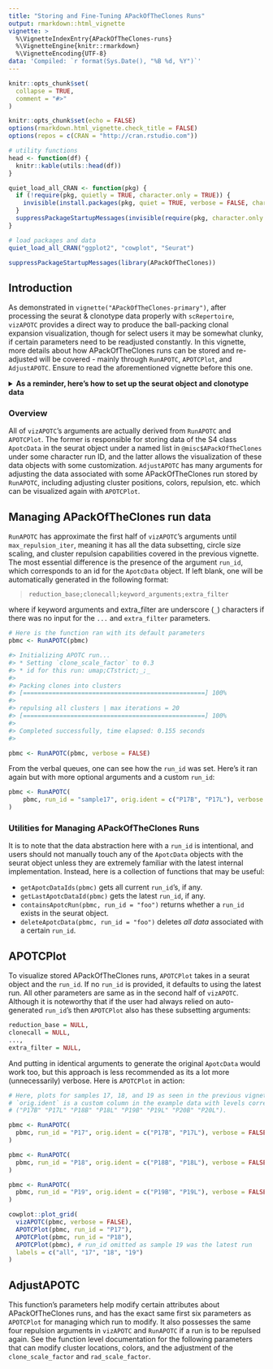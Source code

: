 ```yaml
---
title: "Storing and Fine-Tuning APackOfTheClones Runs"
output: rmarkdown::html_vignette
vignette: >
  %\VignetteIndexEntry{APackOfTheClones-runs}
  %\VignetteEngine{knitr::rmarkdown}
  %\VignetteEncoding{UTF-8}
data: 'Compiled: `r format(Sys.Date(), "%B %d, %Y")`'
---
```


```r
knitr::opts_chunk$set(
  collapse = TRUE,
  comment = "#>"
)

knitr::opts_chunk$set(echo = FALSE)
options(rmarkdown.html_vignette.check_title = FALSE)
options(repos = c(CRAN = "http://cran.rstudio.com"))

# utility functions
head <- function(df) {
  knitr::kable(utils::head(df))
}

quiet_load_all_CRAN <- function(pkg) {
  if (!require(pkg, quietly = TRUE, character.only = TRUE)) {
    invisible(install.packages(pkg, quiet = TRUE, verbose = FALSE, character.only = TRUE))
  }
  suppressPackageStartupMessages(invisible(require(pkg, character.only = TRUE)))
}

# load packages and data
quiet_load_all_CRAN("ggplot2", "cowplot", "Seurat")
```

```r
suppressPackageStartupMessages(library(APackOfTheClones))
```

## Introduction

As demonstrated in `vignette("APackOfTheClones-primary")`, after processing the seurat & clonotype data properly with `scRepertoire`, `vizAPOTC` provides a direct way to produce the ball-packing clonal expansion visualization, though for select users it may be somewhat clunky, if certain parameters need to be readjusted constantly. In this vignette, more details about how APackOfTheClones runs can be stored and re-adjusted will be covered - mainly through `RunAPOTC`, `APOTCPlot`, and `AdjustAPOTC`. Ensure to read the aforementioned vignette before this one.

<details>

  <summary>
  **As a reminder, here's how to set up the seurat object and clonotype data**
  </summary>

```r
library(scRepertoire)

pbmc <- scRepertoire::combineExpression(
  scRepertoire::combineTCR(
    get(data("contig_list", package = "scRepertoire")),
    samples = c("P17B", "P17L", "P18B", "P18L", "P19B", "P19L", "P20B", "P20L"),
    removeNA = FALSE,
    removeMulti = FALSE,
    filterMulti = FALSE
  ),
  pbmc,
  cloneCall = "gene",
  proportion = TRUE
)

print(pbmc)
```

```r
# TODO use a nicer looking dataset
pbmc <- get(data("combined_pbmc"))
print(pbmc)
```

</details>

### Overview

All of `vizAPOTC`'s arguments are actually derived from `RunAPOTC` and `APOTCPlot`. The former is responsible for storing data of the S4 class `ApotcData` in the seurat object under a named list in `@misc$APackOfTheClones` under some character run ID, and the latter allows the visualization of these data objects with some customization. `AdjustAPOTC` has many arguments for adjusting the data associated with some APackOfTheClones run stored by `RunAPOTC`, including adjusting cluster positions, colors, repulsion, etc. which can be visualized again with `APOTCPlot`.

## Managing APackOfTheClones run data

`RunAPOTC` has approximate the first half of `vizAPOTC`'s arguments until `max_repulsion_iter`, meaning it has all the data subsetting, circle size scaling, and cluster repulsion capabilities covered in the previous vignette. The most essential difference is the presence of the argument `run_id`, which corresponds to an id for the `ApotcData` object. If left blank, one will be automatically generated in the following format:

> `reduction_base;clonecall;keyword_arguments;extra_filter`

where if keyword arguments and extra_filter are underscore (`_`) characters if there was no input for the `...` and `extra_filter` parameters.

```r
# Here is the function ran with its default parameters
pbmc <- RunAPOTC(pbmc)

#> Initializing APOTC run...
#> * Setting `clone_scale_factor` to 0.3
#> * id for this run: umap;CTstrict;_;_
#>
#> Packing clones into clusters
#> [==================================================] 100%
#> 
#> repulsing all clusters | max iterations = 20
#> [==================================================] 100%
#>
#> Completed successfully, time elapsed: 0.155 seconds
#>
```

```r
pbmc <- RunAPOTC(pbmc, verbose = FALSE)
```

From the verbal queues, one can see how the `run_id` was set. Here's it ran again but with more optional arguments and a custom `run_id`:

```r
pbmc <- RunAPOTC(
    pbmc, run_id = "sample17", orig.ident = c("P17B", "P17L"), verbose = FALSE
)
```

### Utilities for Managing APackOfTheClones Runs

It is to note that the data abstraction here with a `run_id` is intentional, and users should not manually touch any of the `ApotcData` objects with the seurat object unless they are extremely familiar with the latest internal implementation. Instead, here is a collection of functions that may be useful:

- `getApotcDataIds(pbmc)` gets all current `run_id`'s, if any.
- `getLastApotcDataId(pbmc)` gets the latest `run_id`, if any.
- `containsApotcRun(pbmc, run_id = "foo")` returns whether a `run_id` exists in the seurat object.
- `deleteApotcData(pbmc, run_id = "foo")` deletes *all data* associated with a certain `run_id`.

## APOTCPlot

To visualize stored APackOfTheClones runs, `APOTCPlot` takes in a seurat object and the `run_id`. If no `run_id` is provided, it defaults to using the latest run. All other parameters are same as in the second half of `vizAPOTC`. Although it is noteworthy that if the user had always relied on auto-generated `run_id`'s then `APOTCPlot` also has these subsetting arguments:

```r
reduction_base = NULL,
clonecall = NULL,
...,
extra_filter = NULL,
```

And putting in identical arguments to generate the original `ApotcData` would work too, but this approach is less recommended as its a lot more (unnecessarily) verbose. Here is `APOTCPlot` in action:

```r
# Here, plots for samples 17, 18, and 19 as seen in the previous vignette are made, where
# `orig.ident` is a custom column in the example data with levels corresponding to sample ids:
# ("P17B" "P17L" "P18B" "P18L" "P19B" "P19L" "P20B" "P20L"). 

pbmc <- RunAPOTC(
  pbmc, run_id = "P17", orig.ident = c("P17B", "P17L"), verbose = FALSE
)

pbmc <- RunAPOTC(
  pbmc, run_id = "P18", orig.ident = c("P18B", "P18L"), verbose = FALSE
)

pbmc <- RunAPOTC(
  pbmc, run_id = "P19", orig.ident = c("P19B", "P19L"), verbose = FALSE
)

cowplot::plot_grid(
  vizAPOTC(pbmc, verbose = FALSE),
  APOTCPlot(pbmc, run_id = "P17"),
  APOTCPlot(pbmc, run_id = "P18"),
  APOTCPlot(pbmc), # run_id omitted as sample 19 was the latest run
  labels = c("all", "17", "18", "19")
)
```

## AdjustAPOTC

This function's parameters help modify certain attributes about APackOfTheClones runs, and has the exact same first six parameters as `APOTCPlot` for managing which run to modify. It also possesses the same four repulsion arguments in `vizAPOTC` and `RunAPOTC` if a run is to be repulsed again. See the function level documentation for the following parameters that can modify cluster locations, colors, and the adjustment of the `clone_scale_factor` and `rad_scale_factor`.
